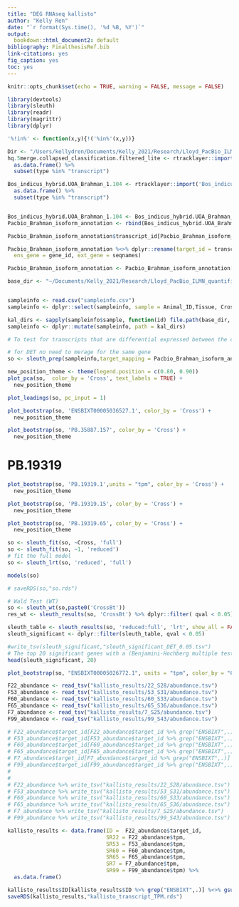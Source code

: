 ```yaml
---
title: "DEG RNAseq kallisto"
author: "Kelly Ren"
date: "`r format(Sys.time(), '%d %B, %Y')`"
output:
  bookdown::html_document2: default
bibliography: FinalthesisRef.bib
link-citations: yes
fig_caption: yes
toc: yes
---
```


```r
knitr::opts_chunk$set(echo = TRUE, warning = FALSE, message = FALSE)
```

```r
library(devtools)
library(sleuth)
library(readr)
library(magrittr)
library(dplyr)

'%!in%' <- function(x,y){!('%in%'(x,y))}
```

```r
Dir <- "/Users/kellydren/Documents/Kelly_2021/Research/Lloyd_PacBio_ILMN_quantification/Raw_data/map_to_brahman/post-SQANTI-filter/"
hq.5merge.collapsed_classification.filtered_lite <- rtracklayer::import(file.path(Dir,"hq.5merge.collapsed_classification.filtered_lite.gtf")) %>% 
  as.data.frame() %>% 
  subset(type %in% "transcript")

Bos_indicus_hybrid.UOA_Brahman_1.104 <- rtracklayer::import('Bos_indicus_hybrid.UOA_Brahman_1.104.gtf') %>% 
  as.data.frame() %>% 
  subset(type %in% "transcript")


Bos_indicus_hybrid.UOA_Brahman_1.104 <- Bos_indicus_hybrid.UOA_Brahman_1.104[,colnames(hq.5merge.collapsed_classification.filtered_lite)]
Pacbio_Brahman_isoform_annotation <- rbind(Bos_indicus_hybrid.UOA_Brahman_1.104,hq.5merge.collapsed_classification.filtered_lite)

Pacbio_Brahman_isoform_annotation$transcript_id[Pacbio_Brahman_isoform_annotation$transcript_id %>% grep("ENSBIXT",.)] <- paste0(Pacbio_Brahman_isoform_annotation$transcript_id[Pacbio_Brahman_isoform_annotation$transcript_id %>% grep("ENSBIXT",.)],".1")
```


```r
Pacbio_Brahman_isoform_annotation %<>% dplyr::rename(target_id = transcript_id,
  ens_gene = gene_id, ext_gene = seqnames)

Pacbio_Brahman_isoform_annotation <- Pacbio_Brahman_isoform_annotation[,c("target_id","ens_gene","type","ext_gene")]
```


```r
base_dir <- "~/Documents/Kelly_2021/Research/Lloyd_PacBio_ILMN_quantification/Lloyd_RNAseq_cattle_R/kallisto_results"


sampleinfo <- read.csv("sampleinfo.csv")
sampleinfo <- dplyr::select(sampleinfo, sample = Animal_ID,Tissue, Cross)

kal_dirs <- sapply(sampleinfo$sample, function(id) file.path(base_dir, id, "abundance.h5"))
sampleinfo <- dplyr::mutate(sampleinfo, path = kal_dirs)

# To test for transcripts that are differential expressed between the conditions, sleuth performs a second fit to a “reduced” model that presumes abundances are equal in the *two conditions*. To identify differential expressed transcripts sleuth will then identify transcripts with a significantly better fit with the “full” model.

# for DET no need to merage for the same gene
so <- sleuth_prep(sampleinfo,target_mapping = Pacbio_Brahman_isoform_annotation,read_bootstrap_tpm = TRUE, extra_bootstrap_summary = TRUE, ~Cross)

new_position_theme <- theme(legend.position = c(0.80, 0.90))
plot_pca(so,  color_by = 'Cross', text_labels = TRUE) +
  new_position_theme

plot_loadings(so, pc_input = 1)
```

```r
plot_bootstrap(so, 'ENSBIXT00005036527.1', color_by = 'Cross') +
  new_position_theme
```

```r
plot_bootstrap(so, 'PB.35887.157', color_by = 'Cross') +
  new_position_theme
```
# PB.19319
```r
plot_bootstrap(so, 'PB.19319.1',units = "tpm", color_by = 'Cross') +
  new_position_theme
```

```r
plot_bootstrap(so, 'PB.19319.15', color_by = 'Cross') +
  new_position_theme
```

```r
plot_bootstrap(so, 'PB.19319.65', color_by = 'Cross') +
  new_position_theme
```


```r
so <- sleuth_fit(so, ~Cross, 'full')
so <- sleuth_fit(so, ~1, 'reduced')
# fit the full model
so <- sleuth_lrt(so, 'reduced', 'full')

models(so)

# saveRDS(so,"so.rds")
```

```r
# Wald Test (WT) 
so <- sleuth_wt(so,paste0('CrossBt'))
res_wt <- sleuth_results(so, 'CrossBt') %>% dplyr::filter( qval < 0.05)
```

```r
sleuth_table <- sleuth_results(so, 'reduced:full', 'lrt', show_all = FALSE)
sleuth_significant <- dplyr::filter(sleuth_table, qval < 0.05)

#write_tsv(sleuth_significant,"sleuth_significant_DET_0.05.tsv")
# The top 20 significant genes with a (Benjamini-Hochberg multiple testing corrected) q-value <= 0.05.
head(sleuth_significant, 20)
```

```r
plot_bootstrap(so, "ENSBIXT00005026772.1", units = "tpm", color_by = "Cross")
```


```r
F22_abundance <- read_tsv("kallisto_results/22_S28/abundance.tsv")
F53_abundance <- read_tsv("kallisto_results/53_S31/abundance.tsv")
F60_abundance <- read_tsv("kallisto_results/60_S33/abundance.tsv")
F65_abundance <- read_tsv("kallisto_results/65_S36/abundance.tsv")
F7_abundance <- read_tsv("kallisto_results/7_S25/abundance.tsv")
F99_abundance <- read_tsv("kallisto_results/99_S43/abundance.tsv")
```

```r
# F22_abundance$target_id[F22_abundance$target_id %>% grep("ENSBIXT",.)] %<>% gsub("\\..*","",.)
# F53_abundance$target_id[F53_abundance$target_id %>% grep("ENSBIXT",.)] %<>% gsub("\\..*","",.)
# F60_abundance$target_id[F60_abundance$target_id %>% grep("ENSBIXT",.)] %<>% gsub("\\..*","",.)
# F65_abundance$target_id[F65_abundance$target_id %>% grep("ENSBIXT",.)] %<>% gsub("\\..*","",.)
# F7_abundance$target_id[F7_abundance$target_id %>% grep("ENSBIXT",.)] %<>% gsub("\\..*","",.)
# F99_abundance$target_id[F99_abundance$target_id %>% grep("ENSBIXT",.)] %<>% gsub("\\..*","",.)
# 
# 
# F22_abundance %>% write_tsv("kallisto_results/22_S28/abundance.tsv")
# F53_abundance %>% write_tsv("kallisto_results/53_S31/abundance.tsv")
# F60_abundance %>% write_tsv("kallisto_results/60_S33/abundance.tsv")
# F65_abundance %>% write_tsv("kallisto_results/65_S36/abundance.tsv")
# F7_abundance %>% write_tsv("kallisto_results/7_S25/abundance.tsv")
# F99_abundance %>% write_tsv("kallisto_results/99_S43/abundance.tsv")
```


```r
kallisto_results <- data.frame(ID =  F22_abundance$target_id,
                               SR22 = F22_abundance$tpm,
                               SR53 = F53_abundance$tpm,
                               SR60 = F60_abundance$tpm,
                               SR65 = F65_abundance$tpm,
                               SR7 = F7_abundance$tpm,
                               SR99 = F99_abundance$tpm) %>%
  as.data.frame()

kallisto_results$ID[kallisto_results$ID %>% grep("ENSBIXT",.)] %<>% gsub("\\..*","",.)
saveRDS(kallisto_results,"kallisto_transcript_TPM.rds")
```
